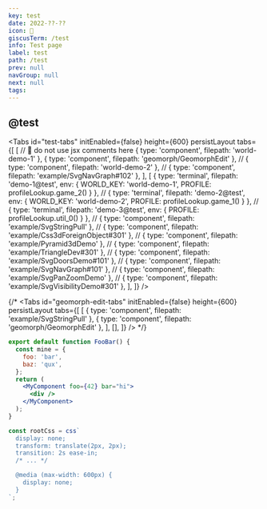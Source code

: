 ```yaml
---
key: test
date: 2022-??-??
icon: 🧪
giscusTerm: /test
info: Test page
label: test
path: /test
prev: null
navGroup: null
next: null
tags:
---
```



## @test

<Tabs
  id="test-tabs"
  initEnabled={false}
  height={600}
  persistLayout
  tabs={[
    [
      // 🚧 do not use jsx comments here
      { type: 'component', filepath: 'world-demo-1' },
      { type: 'component', filepath: 'geomorph/GeomorphEdit' },
      // { type: 'component', filepath: 'world-demo-2' },
      // { type: 'component', filepath: 'example/SvgNavGraph#102' },
    ],
    [
      { type: 'terminal', filepath: 'demo-1@test', env: { WORLD_KEY: 'world-demo-1', PROFILE: profileLookup.game_2() } },
      // { type: 'terminal', filepath: 'demo-2@test', env: { WORLD_KEY: 'world-demo-2', PROFILE: profileLookup.game_1() } },
      // { type: 'terminal', filepath: 'demo-3@test', env: { PROFILE: profileLookup.util_0() } },
      // { type: 'component', filepath: 'example/SvgStringPull' },
      // { type: 'component', filepath: 'example/Css3dForeignObject#301' },
      // { type: 'component', filepath: 'example/Pyramid3dDemo' },
      // { type: 'component', filepath: 'example/TriangleDev#301' },
      // { type: 'component', filepath: 'example/SvgDoorsDemo#101' },
      // { type: 'component', filepath: 'example/SvgNavGraph#101' },
      // { type: 'component', filepath: 'example/SvgPanZoomDemo' },
      // { type: 'component', filepath: 'example/SvgVisibilityDemo#301' },
    ],
  ]}
/>


{/* <Tabs
  id="geomorph-edit-tabs"
  initEnabled={false}
  height={600}
  persistLayout
  tabs={[
    [
      { type: 'component', filepath: 'example/SvgStringPull' },
      { type: 'component', filepath: 'geomorph/GeomorphEdit' },
    ],
    [],
  ]}
/> */}


```jsx
export default function FooBar() {
  const mine = {
    foo: 'bar',
    baz: 'qux',
  };
  return (
    <MyComponent foo={42} bar="hi">
      <div />
    </MyComponent>
  );
}

const rootCss = css`
  display: none;
  transform: translate(2px, 2px);
  transition: 2s ease-in;
  /* ... */

  @media (max-width: 600px) {
    display: none;
  }
`;
```

